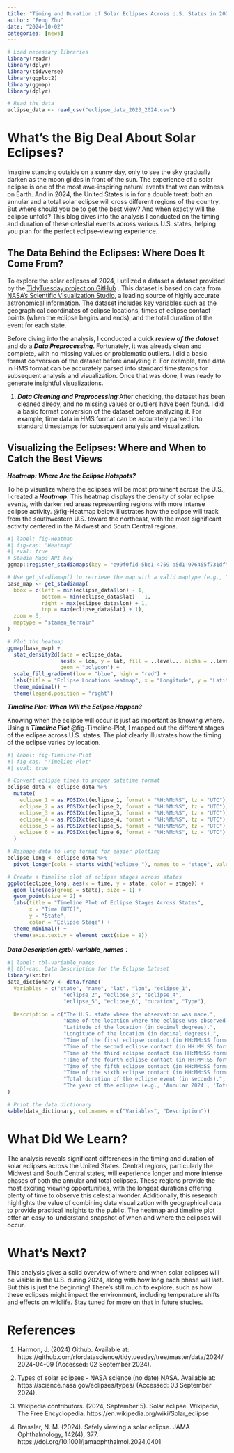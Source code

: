 ```yaml
---
title: "Timing and Duration of Solar Eclipses Across U.S. States in 2024"
author: "Feng Zhu"
date: "2024-10-02"
categories: [news]
---
```


```r
# Load necessary libraries
library(readr)
library(dplyr)
library(tidyverse)
library(ggplot2)
library(ggmap)
library(dplyr)

# Read the data
eclipse_data <- read_csv("eclipse_data_2023_2024.csv")
```

# What’s the Big Deal About Solar Eclipses?

Imagine standing outside on a sunny day, only to see the sky gradually darken as the moon glides in front of the sun. The experience of a solar eclipse is one of the most awe-inspiring natural events that we can witness on Earth. And in 2024, the United States is in for a double treat: both an annular and a total solar eclipse will cross different regions of the country. But where should you be to get the best view? And when exactly will the eclipse unfold? This blog dives into the analysis I conducted on the timing and duration of these celestial events across various U.S. states, helping you plan for the perfect eclipse-viewing experience.

## The Data Behind the Eclipses: Where Does It Come From?

To explore the solar eclipses of 2024, I utilized a dataset a dataset provided by the [TidyTuesday project on GitHub](https://github.com/rfordatascience/tidytuesday) . This dataset is based on data from [NASA's Scientific Visualization Studio](https://svs.gsfc.nasa.gov/), a leading source of highly accurate astronomical information. The dataset includes key variables such as the geographical coordinates of eclipse locations, times of eclipse contact points (when the eclipse begins and ends), and the total duration of the event for each state.

Before diving into the analysis, I conducted a quick ***review of the dataset*** and do a ***Data Preprocessing***. Fortunately, it was already clean and complete, with no missing values or problematic outliers. I did a basic format conversion of the dataset before analyzing it. For example, time data in HMS format can be accurately parsed into standard timestamps for subsequent analysis and visualization. Once that was done, I was ready to generate insightful visualizations.

1.  ***Data Cleaning and Preprocessing***:After checking, the dataset has been cleaned alredy, and no missing values or outliers have been found. I did a basic format conversion of the dataset before analyzing it. For example, time data in HMS format can be accurately parsed into standard timestamps for subsequent analysis and visualization. 


## Visualizing the Eclipses: Where and When to Catch the Best Views

***Heatmap: Where Are the Eclipse Hotspots?***

To help visualize where the eclipses will be most prominent across the U.S., I created a ***Heatmap***. This heatmap displays the density of solar eclipse events, with darker red areas representing regions with more intense eclipse activity. @fig-Heatmap below illustrates how the eclipse will track from the southwestern U.S. toward the northeast, with the most significant activity centered in the Midwest and South Central regions.

```r
#| label: fig-Heatmap
#| fig-cap: "Heatmap"
#| eval: true
# Stadia Maps API key
ggmap::register_stadiamaps(key = "e99f0f1d-5be1-4759-a5d1-976455f731df", write = TRUE)

# Use get_stadiamap() to retrieve the map with a valid maptype (e.g., "stamen_terrain")
base_map <- get_stadiamap(
  bbox = c(left = min(eclipse_data$lon) - 1, 
           bottom = min(eclipse_data$lat) - 1,
           right = max(eclipse_data$lon) + 1, 
           top = max(eclipse_data$lat) + 1),
  zoom = 5,
  maptype = "stamen_terrain" 
)

# Plot the heatmap 
ggmap(base_map) +
  stat_density2d(data = eclipse_data, 
                 aes(x = lon, y = lat, fill = ..level.., alpha = ..level..), 
                 geom = "polygon") +
  scale_fill_gradient(low = "blue", high = "red") +
  labs(title = "Eclipse Locations Heatmap", x = "Longitude", y = "Latitude") +
  theme_minimal() +
  theme(legend.position = "right")
```

***Timeline Plot: When Will the Eclipse Happen?*** 

Knowing when the eclipse will occur is just as important as knowing where. Using a ***Timeline Plot*** @fig-Timeline-Plot, I mapped out the different stages of the eclipse across U.S. states. The plot clearly illustrates how the timing of the eclipse varies by location.

```r
#| label: fig-Timeline-Plot
#| fig-cap: "Timeline Plot"
#| eval: true

# Convert eclipse times to proper datetime format
eclipse_data <- eclipse_data %>%
  mutate(
    eclipse_1 = as.POSIXct(eclipse_1, format = "%H:%M:%S", tz = "UTC"),
    eclipse_2 = as.POSIXct(eclipse_2, format = "%H:%M:%S", tz = "UTC"),
    eclipse_3 = as.POSIXct(eclipse_3, format = "%H:%M:%S", tz = "UTC"),
    eclipse_4 = as.POSIXct(eclipse_4, format = "%H:%M:%S", tz = "UTC"),
    eclipse_5 = as.POSIXct(eclipse_5, format = "%H:%M:%S", tz = "UTC"),
    eclipse_6 = as.POSIXct(eclipse_6, format = "%H:%M:%S", tz = "UTC")
  )

# Reshape data to long format for easier plotting
eclipse_long <- eclipse_data %>%
  pivot_longer(cols = starts_with("eclipse_"), names_to = "stage", values_to = "time")

# Create a timeline plot of eclipse stages across states
ggplot(eclipse_long, aes(x = time, y = state, color = stage)) +
  geom_line(aes(group = state), size = 1) +
  geom_point(size = 2) +
  labs(title = "Timeline Plot of Eclipse Stages Across States",
       x = "Time (UTC)",
       y = "State",
       color = "Eclipse Stage") +
  theme_minimal() +
  theme(axis.text.y = element_text(size = 8))

```


***Data Description @tbl-variable_names***：

```r
#| label: tbl-variable_names
#| tbl-cap: Data Description for the Eclipse Dataset
library(knitr)
data_dictionary <- data.frame(
  Variables = c("state", "name", "lat", "lon", "eclipse_1", 
                  "eclipse_2", "eclipse_3", "eclipse_4", 
                  "eclipse_5", "eclipse_6", "duration", "Type"),
 
  Description = c("The U.S. state where the observation was made.",
                  "Name of the location where the eclipse was observed.",
                  "Latitude of the location (in decimal degrees).",
                  "Longitude of the location (in decimal degrees).",
                  "Time of the first eclipse contact (in HH:MM:SS format).",
                  "Time of the second eclipse contact (in HH:MM:SS format).",
                  "Time of the third eclipse contact (in HH:MM:SS format).",
                  "Time of the fourth eclipse contact (in HH:MM:SS format).",
                  "Time of the fifth eclipse contact (in HH:MM:SS format).",
                  "Time of the sixth eclipse contact (in HH:MM:SS format).",
                  "Total duration of the eclipse event (in seconds).",
                  "The year of the eclipse (e.g., 'Annular 2024', 'Total 2024').")
)

# Print the data dictionary
kable(data_dictionary, col.names = c("Variables", "Description"))

```

# What Did We Learn? 
The analysis reveals significant differences in the timing and duration of solar eclipses across the United States. Central regions, particularly the Midwest and South Central states, will experience longer and more intense phases of both the annular and total eclipses. These regions provide the most exciting viewing opportunities, with the longest durations offering plenty of time to observe this celestial wonder. Additionally, this research highlights the value of combining data visualization with geographical data to provide practical insights to the public. The heatmap and timeline plot offer an easy-to-understand snapshot of when and where the eclipses will occur.

# What’s Next?
This analysis gives a solid overview of where and when solar eclipses will be visible in the U.S. during 2024, along with how long each phase will last. But this is just the beginning! There’s still much to explore, such as how these eclipses might impact the environment, including temperature shifts and effects on wildlife. Stay tuned for more on that in future studies.



# References
1. Harmon, J. (2024) Github. Available at: https://github.com/rfordatascience/tidytuesday/tree/master/data/2024/2024-04-09 (Accessed: 02 September 2024). 

2. Types of solar eclipses - NASA science (no date) NASA. Available at: https://science.nasa.gov/eclipses/types/ (Accessed: 03 September 2024). 

3. Wikipedia contributors. (2024, September 5). Solar eclipse. Wikipedia, The Free Encyclopedia. https://en.wikipedia.org/wiki/Solar_eclipse

4. Bressler, N. M. (2024). Safely viewing a solar eclipse. JAMA Ophthalmology, 142(4), 377. https://doi.org/10.1001/jamaophthalmol.2024.0401
